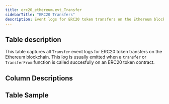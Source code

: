 ```yaml
---
title: erc20_ethereum.evt_Transfer
sidebarTitle: "ERC20 Transfers"
description: Event logs for ERC20 token transfers on the Ethereum blockchain. 
---
```


## Table description

This table captures all `Transfer` event logs for ERC20 token transfers on the Ethereum blockchain.
This log is usually emitted when a `transfer` or `TransferFrom` function is called succesfully on an ERC20 token contract.

## Column Descriptions


<ColumnDescriptions tableSchema="erc20_ethereum" tableName="evt_Transfer" />

## Table Sample


<TableSample tableSchema="erc20_ethereum" tableName="evt_Transfer" /> 
